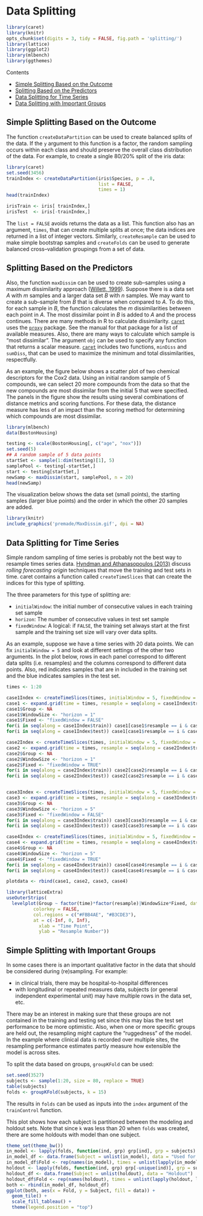 # Data Splitting

```r
library(caret)
library(knitr)
opts_chunk$set(digits = 3, tidy = FALSE, fig.path = 'splitting/')
library(lattice)
library(ggplot2)
library(mlbench)
library(ggthemes)
```


Contents

 - [Simple Splitting Based on the Outcome](#outcome)
 - [Splitting Based on the Predictors](#predictors)
 - [Data Splitting for Time Series](#time)
 - [Data Splitting with Important Groups](#groups)
 
<div id="outcome"></div>

## Simple Splitting Based on the Outcome


The function `createDataPartition` can be used to create balanced splits of the data. If the `y` argument to this function is a factor, the random sampling occurs within each class and should preserve the overall class distribution of the data. For example, to create a single 80/20% split of the iris data:

```r
library(caret)
set.seed(3456)
trainIndex <- createDataPartition(iris$Species, p = .8, 
                                  list = FALSE, 
                                  times = 1)
head(trainIndex)

irisTrain <- iris[ trainIndex,]
irisTest  <- iris[-trainIndex,]
```

The `list = FALSE` avoids returns the data as a list. This function also has an argument, `times`, that can create multiple splits at once; the data indices are returned in a list of integer vectors. Similarly, `createResample` can be used to make simple bootstrap samples and `createFolds` can be used to generate balanced cross–validation groupings from a set of data.

<div id="predictors"></div>

## Splitting Based on the Predictors

Also, the function `maxDissim` can be used to create sub–samples using a maximum dissimilarity approach ([Willett, 1999](http://www.liebertonline.com/doi/abs/10.1089/106652799318382)). Suppose there is a data set *A* with *m* samples and a larger data set *B* with *n* samples. We may want to create a sub–sample from *B* that is diverse when compared to *A*. To do this, for each sample in *B*, the function calculates the *m* dissimilarities between each point in *A*. The most dissimilar point in *B* is added to *A* and the process continues. There are many methods in R to calculate dissimilarity. [`caret`](http://cran.r-project.org/web/packages/caret/index.html) uses the [`proxy`](http://cran.r-project.org/web/packages/proxy/index.html) package. See the manual for that package for a list of available measures. Also, there are many ways to calculate which sample is "most dissimilar". The argument `obj` can be used to specify any function that returns a scalar measure. [`caret`](http://cran.r-project.org/web/packages/caret/index.html) includes two functions, `minDiss` and `sumDiss`, that can be used to maximize the minimum and total dissimilarities, respectfully. 

As an example, the figure below shows a scatter plot of two chemical descriptors for the Cox2 data. Using an initial random sample of 5 compounds, we can select 20 more compounds from the data so that the new compounds are most dissimilar from the initial 5 that were specified. The panels in the figure show the results using several combinations of distance metrics and scoring functions. For these data, the distance measure has less of an impact than the scoring method for determining which compounds are most dissimilar.

```r
library(mlbench)
data(BostonHousing)

testing <- scale(BostonHousing[, c("age", "nox")])
set.seed(5)
## A random sample of 5 data points
startSet <- sample(1:dim(testing)[1], 5)
samplePool <- testing[-startSet,]
start <- testing[startSet,]
newSamp <- maxDissim(start, samplePool, n = 20)
head(newSamp)
``` 

The visualization below shows the data set (small points), the starting samples (larger blue points) and the order in which the other 20 samples are added.

```r
library(knitr)
include_graphics('premade/MaxDissim.gif', dpi = NA)
```

<div id="time"></div>

## Data Splitting for Time Series

Simple random sampling of time series is probably not the best way to resample times series data. [Hyndman and Athanasopoulos (2013)](https://www.otexts.org/fpp/2/5) discuss *rolling forecasting origin* techniques that move the training and test sets in time. caret contains a function called `createTimeSlices` that can create the indices for this type of splitting.

The three parameters for this type of splitting are:

 - `initialWindow`: the initial number of consecutive values in each training set sample
 - `horizon`: The number of consecutive values in test set sample
 - `fixedWindow`: A logical: if `FALSE`, the training set always start at the first sample and the training set size will vary over data splits.

As an example, suppose we have a time series with 20 data points. We can fix `initialWindow = 5` and look at different settings of the other two arguments. In the plot below, rows in each panel correspond to different data splits (i.e. resamples) and the columns correspond to different data points. Also, red indicates samples that are in included in the training set and the blue indicates samples in the test set.

```r
times <- 1:20

case1Index <- createTimeSlices(times, initialWindow = 5, fixedWindow = FALSE)
case1 <- expand.grid(time = times, resample = seq(along = case1Index$train))
case1$Group <- NA
case1$WindowSize <- "horizon = 1"
case1$Fixed <- "fixedWindow = FALSE"
for(i in seq(along = case1Index$train)) case1[case1$resample == i & case1$time %in% case1Index$train[[i]], "Group"] <- -1
for(i in seq(along = case1Index$test)) case1[case1$resample == i & case1$time %in% case1Index$test[[i]], "Group"] <- 1

case2Index <- createTimeSlices(times, initialWindow = 5, fixedWindow = TRUE)
case2 <- expand.grid(time = times, resample = seq(along = case2Index$train))
case2$Group <- NA
case2$WindowSize <- "horizon = 1"
case2$Fixed <- "fixedWindow = TRUE"
for(i in seq(along = case2Index$train)) case2[case2$resample == i & case2$time %in% case2Index$train[[i]], "Group"] <- -1
for(i in seq(along = case2Index$test)) case2[case2$resample == i & case2$time %in% case2Index$test[[i]], "Group"] <- 1


case3Index <- createTimeSlices(times, initialWindow = 5, fixedWindow = FALSE, horizon = 5)
case3 <- expand.grid(time = times, resample = seq(along = case3Index$train))
case3$Group <- NA
case3$WindowSize <- "horizon = 5"
case3$Fixed <- "fixedWindow = FALSE"
for(i in seq(along = case3Index$train)) case3[case3$resample == i & case3$time %in% case3Index$train[[i]], "Group"] <- -1
for(i in seq(along = case3Index$test)) case3[case3$resample == i & case3$time %in% case3Index$test[[i]], "Group"] <- 1

case4Index <- createTimeSlices(times, initialWindow = 5, fixedWindow = TRUE, horizon = 5)
case4 <- expand.grid(time = times, resample = seq(along = case4Index$train))
case4$Group <- NA
case4$WindowSize <- "horizon = 5"
case4$Fixed <- "fixedWindow = TRUE"
for(i in seq(along = case4Index$train)) case4[case4$resample == i & case4$time %in% case4Index$train[[i]], "Group"] <- -1
for(i in seq(along = case4Index$test)) case4[case4$resample == i & case4$time %in% case4Index$test[[i]], "Group"] <- 1

plotdata <- rbind(case1, case2, case3, case4)

library(latticeExtra)
useOuterStrips(
  levelplot(Group ~ factor(time)*factor(resample)|WindowSize*Fixed, data = plotdata,  
          colorkey = FALSE,
          col.regions = c("#FBB4AE", "#B3CDE3"),
          at = c(-Inf, 0, Inf),
            xlab = "Time Point",
            ylab = "Resample Number")) 
```  


<div id="groups"></div>

## Simple Splitting with Important Groups

In some cases there is an important qualitative factor in the data that should be considered during (re)sampling. For example: 

 * in clinical trials, there may be hospital-to-hospital differences
 * with longitudinal or repeated measures data, subjects (or general independent experimental unit) may have multiple rows in the data set, etc.
 
There may be an interest in making sure that these groups are not contained in the training and testing set since this may bias the test set performance to be more optimistic. Also, when one or more specific groups are held out, the resampling might capture the "ruggedness" of the model. In the example where clinical data is recorded over multiple sites, the resampling performance estimates partly measure how extensible the model is across sites.  

To split the data based on groups, `groupKFold` can be used: 

```r
set.seed(3527)
subjects <- sample(1:20, size = 80, replace = TRUE)
table(subjects)
folds <- groupKFold(subjects, k = 15) 
```

The results in `folds` can be used as inputs into the `index` argument of the `trainControl` function. 

This plot shows how each subject is partitioned between the modeling and holdout sets. Note that since `k` was less than 20 when `folds` was created, there are some holdouts with model than one subject.  

```r
theme_set(theme_bw())
in_model <- lapply(folds, function(ind, grp) grp[ind], grp = subjects)
in_model_df <- data.frame(Subject = unlist(in_model), data = "Used for Modeling")
in_model_df$Fold <- rep(names(in_model), times = unlist(lapply(in_model, length)))
holdout <- lapply(folds, function(ind, grp) grp[-unique(ind)], grp = subjects)
holdout_df <- data.frame(Subject = unlist(holdout), data = "Holdout")
holdout_df$Fold <- rep(names(holdout), times = unlist(lapply(holdout, length)))
both <- rbind(in_model_df, holdout_df)
ggplot(both, aes(x = Fold, y = Subject, fill = data)) + 
  geom_tile() + 
  scale_fill_tableau() + 
  theme(legend.position = "top")
```
